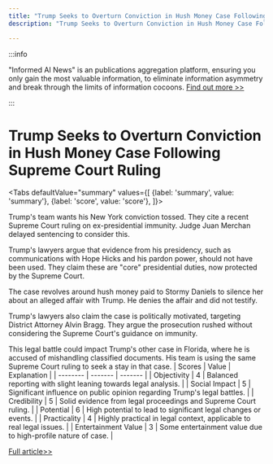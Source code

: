 ```yaml
---
title: "Trump Seeks to Overturn Conviction in Hush Money Case Following Supreme Court Ruling"
description: "Trump Seeks to Overturn Conviction in Hush Money Case Following Supreme Court Ruling"

---
```



:::info

"Informed AI News" is an publications aggregation platform, ensuring you only gain the most valuable information, to eliminate information asymmetry and break through the limits of information cocoons.  [Find out more >>](/)

:::

# Trump Seeks to Overturn Conviction in Hush Money Case Following Supreme Court Ruling


<Tabs
	defaultValue="summary"
	values={[
	{label: 'summary', value: 'summary'},
	{label: 'score', value: 'score'},
]}>
<TabItem value="summary">


Trump's team wants his New York conviction tossed. They cite a recent Supreme Court ruling on ex-presidential immunity. Judge Juan Merchan delayed sentencing to consider this.

Trump's lawyers argue that evidence from his presidency, such as communications with Hope Hicks and his pardon power, should not have been used. They claim these are "core" presidential duties, now protected by the Supreme Court.

The case revolves around hush money paid to Stormy Daniels to silence her about an alleged affair with Trump. He denies the affair and did not testify.

Trump's lawyers also claim the case is politically motivated, targeting District Attorney Alvin Bragg. They argue the prosecution rushed without considering the Supreme Court's guidance on immunity.

This legal battle could impact Trump's other case in Florida, where he is accused of mishandling classified documents. His team is using the same Supreme Court ruling to seek a stay in that case.
</TabItem>
<TabItem value="score">
	| Scores     | Value   | Explanation |
	| -------- | ------- | ------- |
	| Objectivity  | 4    | Balanced reporting with slight leaning towards legal analysis.    |
	| Social Impact | 5     | Significant influence on public opinion regarding Trump's legal battles.    |
	| Credibility    | 5    | Solid evidence from legal proceedings and Supreme Court ruling.    |
	| Potential    | 6    | High potential to lead to significant legal changes or events.    |
	| Practicality    | 4    | Highly practical in legal context, applicable to real legal issues.    |
	| Entertainment Value    | 3    | Some entertainment value due to high-profile nature of case.    |
</TabItem>
</Tabs>

[Full article>>](https://www.cnbc.com/2024/07/11/trump-asks-judge-to-toss-out-guilty-verdict-in-hush-money-case-after-supreme-court-decision.html)
